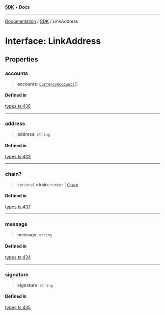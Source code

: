 [**SDK**](../index.mdx) • **Docs**

***

[Documentation](../../index.mdx) / [SDK](../README.mdx) / LinkAddress

# Interface: LinkAddress

## Properties

### accounts

> **accounts**: [`CurrencyAccounts`](CurrencyAccounts.mdx)[]

#### Defined in

[types.ts:436](https://github.com/monerium/js-monorepo/blob/1f07b3662d18c631941e215c70068d205e95c304/packages/sdk/src/types.ts#L436)

***

### address

> **address**: `string`

#### Defined in

[types.ts:433](https://github.com/monerium/js-monorepo/blob/1f07b3662d18c631941e215c70068d205e95c304/packages/sdk/src/types.ts#L433)

***

### chain?

> `optional` **chain**: `number` \| [`Chain`](../type-aliases/Chain.mdx)

#### Defined in

[types.ts:437](https://github.com/monerium/js-monorepo/blob/1f07b3662d18c631941e215c70068d205e95c304/packages/sdk/src/types.ts#L437)

***

### message

> **message**: `string`

#### Defined in

[types.ts:434](https://github.com/monerium/js-monorepo/blob/1f07b3662d18c631941e215c70068d205e95c304/packages/sdk/src/types.ts#L434)

***

### signature

> **signature**: `string`

#### Defined in

[types.ts:435](https://github.com/monerium/js-monorepo/blob/1f07b3662d18c631941e215c70068d205e95c304/packages/sdk/src/types.ts#L435)
